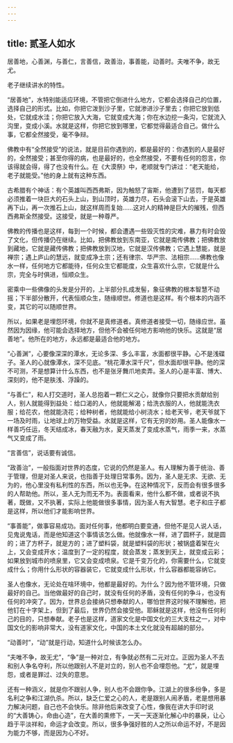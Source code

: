 ```yaml
---
---
---
```

title: 贰圣人如水
---




居善地，心善渊，与善仁，言善信，政善治，事善能，动善时。夫唯不争，故无尤。

老子继续讲水的特性。

“居善地”，水特别能适应环境，不管把它倒进什么地方，它都会选择自己的位置，选择自己的形式。比如，你把它泼到沙子里，它就渗进沙子里去；你把它放到低处，它就成水洼；你把它放入大海，它就变成大海；你在水边挖一条沟，它就流入沟里，变成小溪。水就是这样，你把它放到哪里，它都觉得最适合自己。做什么事，它都全然接受，毫不争辩。

佛教中有“全然接受”的说法，就是目前你遇到的，都是最好的：你遇到的人是最好的，全然接受；甚至你得的病，也是最好的，也全然接受，不要有任何的怨言，你该得就会得，得了也没有什么。在《大漠祭》中，老顺就专门讲过：“老天能给，老子就能受。”他的身上就有这种东西。

古希腊有个神话：有个英雄叫西西弗斯，因为触怒了宙斯，他遭到了惩罚，每天都必须推着一块巨大的石头上山，到山顶时，英雄力尽，石头会滚下山去，于是英雄再下山，再一次推石上山，就这样周而复始……这对人的精神是巨大的摧残，但西西弗斯全然接受。这接受，就是一种尊严。

佛教的传播也是这样，每到一个时候，都会遭遇一些毁灭性的灾难，暴力有时会毁了文化，但传播仍在继续。比如，把佛教放到东南亚，它就是南传佛教；把佛教放到藏地，它就是藏传佛教；把佛教放到汉地，它就是汉传佛教；它遇上慧能，就是禅宗；遇上庐山的慧远，就变成净土宗；还有律宗、华严宗、法相宗……佛教也像水一样，任何地方它都能待，任何众生它都能度，众生喜欢什么宗，它就是什么宗，完全与时俱进，恒顺众生。

密乘中一些佛像的头发是分开的，上半部分扎成发髻，象征佛教的根本智慧不动摇；下半部分散开，代表恒顺众生，随缘顺世。修道也是这样。有个根本的内涵不变，其它的可以随顺世界。

所以，如果老是埋怨环境，你就不是真修道者。真修道者接受一切，随缘应世。虽然因为因缘，他可能会选择地方，但他不会被任何地方影响他的快乐。这就是“居善地”。他所在的地方，永远都是最适合他的地方。

“心善渊”，心要像深深的潭水，无论多深、多么丰富，水面都很平静。心不是浅碟子。圣人的心就像潭水，深不见底。“桃花潭水深千尺”，但水面却很平静。他的深不可测，不是想算计什么东西，也不是张牙舞爪地卖弄。圣人的心是丰富、博大、深刻的，他不是肤浅、浮躁的。

“与善仁”，和人打交道时，圣人总抱着一颗仁义之心，就像你只要把水贡献给别人，别人就能得到益处：给口渴的人，他就能解渴；给洗衣服的人，他就能洗衣服；给花农，他就能浇花；给种树者，他就能给小树浇水；给老天爷，老天爷就下一场及时雨，让地球上的万物受益。水就是这样，它有无穷的妙用。圣人能像水一样善巧任运，冬天结成冰，春天融为水，夏天蒸发了变成水蒸气，雨季一来，水蒸气又变成了雨。

“言善信”，说话要有诚信。

“政善治”，一般指面对世界的态度，它说的仍然是圣人。有人理解为善于统治、善于管理，但是对圣人来说，也指善于处理日常事务。因为，圣人是无求、无欲、无为的，他心里没有私利性的东西，所以也无争。在这种情况下，反而会有很多很多的人帮助他。所以，圣人无为而无不为。表面看来，他什么都不做，或者说不执著，既做，又不执著，实际上他能做很多事情，因为圣人有大智慧。老子和庄子都是这样，所以他们才能影响世界。

“事善能”，做事容易成功。面对任何事，他都明白要变通，但他不是见人说人话，见鬼说鬼话，而是他知道这个事情该怎么做。他就像水一样，进了圆杯子，就是圆的；进了方杯子，就是方的；进了塑料袋，就是塑料袋的形状；被锅盛着架在火上，又会变成开水；温度到了一定的程度，就会蒸发；蒸发到天上，就变成云彩；如果放到城市的喷泉里，它又会变成喷泉。它是千变万化的，你需要什么，它就变成什么；你用什么形状的容器装它，它就变成什么形状，什么容器都能容纳它。

圣人也像水，无论处在啥环境中，他都是最好的。为什么？因为他不管环境，只做最好的自己。当他做最好的自己时，就没有任何的矛盾，没有任何的争斗，也没有任何的冲突了。因为，世界总会接纳只想奉献的人，哪怕世界这时候不理解他，把他钉在十字架上，但到了最后，世界仍然会接受他。耶稣就是这样，他没有任何利己的目的，只想奉献。老子也是这样，道家文化是中国文化的三大支柱之一，对中国文化的影响非常大，没有道家文化，中国的本土文化就没有超越的部分。

“动善时”，“动”就是行动，知道什么时候该怎么办。

“夫唯不争，故无尤”，“争”是一种对立，有争就必然有二元对立。正因为圣人不去和别人争名夺利，所以他跟别人不是对立的，别人也不会埋怨他。“尤”，就是埋怨，或者是罪过、过失的意思。

还有一种涵义，就是你不跟别人争，别人也不会跟你争。江湖上的很多纷争，多是名利之争和江湖仇杀。所以，缺乏仁爱之心的人，老是跟别人闹矛盾，老是想用暴力解决问题，自己也不会快乐。除非他后来改变了心性，像我在讲大手印时说的“大善铸心，命由心造”，在大善的熏修下，一天一天逐渐化解心中的暴戾，让心趋于平淡祥和，命运才会改变。所以，很多争强好胜的人之所以命运不好，不是因为能力不够，而是因为心不好。